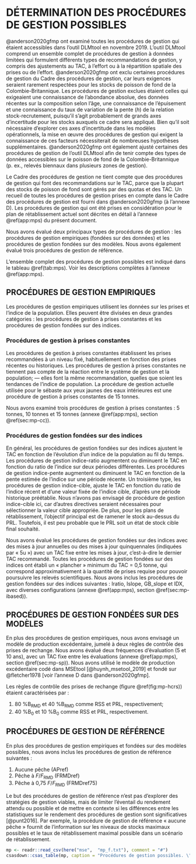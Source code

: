
# DÉTERMINATION DES PROCÉDURES DE GESTION POSSIBLES {#sec:mp}
@anderson2020gfmp ont examiné toutes les procédures de gestion qui étaient accessibles dans l’outil DLMtool en novembre 2019. 
L’outil DLMtool comprend un ensemble complet de procédures de gestion à données limitées qui formulent différents types de recommandations de gestion, y compris des ajustements au TAC, à l’effort ou à la répartition spatiale des prises ou de l’effort.
@anderson2020gfmp ont exclu certaines procédures de gestion du Cadre des procédures de gestion, car leurs exigences seraient rarement respectées pour les stocks de poisson de fond de la Colombie-Britannique.
Les procédures de gestion exclues étaient celles qui exigeaient une connaissance de l’abondance absolue, des données récentes sur la composition selon l’âge, une connaissance de l’épuisement et une connaissance du taux de variation de la pente (*h*) de la relation stock-recrutement, puisqu’il s’agit probablement de grands axes d’incertitude pour les stocks auxquels ce cadre sera appliqué.
Bien qu’il soit nécessaire d’explorer ces axes d’incertitude dans les modèles opérationnels, la mise en œuvre des procédures de gestion qui exigent la connaissance de ces facteurs nécessiterait de nombreuses hypothèses supplémentaires.
@anderson2020gfmp ont également ajusté certaines des procédures de gestion de l’outil DLMtool afin de tenir compte des types de données accessibles sur le poisson de fond de la Colombie-Britannique (p. ex., relevés biennaux dans plusieurs zones de gestion).

Le Cadre des procédures de gestion ne tient compte que des procédures de gestion qui font des recommandations sur le TAC, parce que la plupart des stocks de poisson de fond sont gérés par des quotas et des TAC.
Un recueil de toutes les procédures de gestion prises en compte dans le Cadre des procédures de gestion est fourni dans @anderson2020gfmp (à l’annexe D).
Les procédures de gestion qui ont été prises en considération pour le plan de rétablissement actuel sont décrites en détail à l’annexe \@ref(app:mps) du présent document.

Nous avons évalué deux principaux types de procédures de gestion : les procédures de gestion empiriques (fondées sur des données) et les procédures de gestion fondées sur des modèles. 
Nous avons également évalué trois procédures de gestion de référence.

L’ensemble complet des procédures de gestion possibles est indiqué dans le tableau \@ref(tab:mps). Voir les descriptions complètes à l’annexe \@ref(app:mps).


## PROCÉDURES DE GESTION EMPIRIQUES

Les procédures de gestion empiriques utilisent les données sur les prises et l’indice de la population.
Elles peuvent être divisées en deux grandes catégories : les procédures de gestion à prises constantes et les procédures de gestion fondées sur des indices.


### Procédures de gestion à prises constantes

Les procédures de gestion à prises constantes établissent les prises recommandées à un niveau fixé, habituellement en fonction des prises récentes ou historiques. 
Les procédures de gestion à prises constantes ne tiennent pas compte de la réaction entre le système de gestion et la population; --- elles font la même recommandation, quelles que soient les tendances de l’indice de population. 
La procédure de gestion actuelle utilisée pour le sébaste aux yeux jaunes des eaux intérieures est une procédure de gestion à prises constantes de 15 tonnes.

Nous avons examiné trois procédures de gestion à prises constantes : 5 tonnes, 10 tonnes et 15 tonnes (annexe \@ref(app:mps), section \@ref(sec:mp-cc)).

### Procédures de gestion fondées sur des indices 

En général, les procédures de gestion fondées sur des indices ajustent le TAC en fonction de l’évolution d’un indice de la population au fil du temps. 
Les procédures de gestion indice-ratio augmentent ou diminuent le TAC en fonction du ratio de l’indice sur deux périodes différentes. 
Les procédures de gestion indice-pente augmentent ou diminuent le TAC en fonction de la pente estimée de l’indice sur une période récente. 
Un troisième type, les procédures de gestion indice-cible, ajuste le TAC en fonction du ratio de l’indice récent et d’une valeur fixée de l’indice cible, d’après une période historique préétablie.
Nous n’avons pas envisagé de procédure de gestion indice-cible ici, car d’autres directives seraient nécessaires pour sélectionner la valeur cible appropriée. 
De plus, pour les plans de rétablissement, l’objectif principal est de ramener le stock au-dessus du PRL.
Toutefois, il est peu probable que le PRL soit un état de stock cible final souhaité.

Nous avons évalué les procédures de gestion fondées sur des indices avec des mises à jour annuelles ou des mises à jour quinquennales (indiquées par « 5u ») avec un TAC fixe entre les mises à jour, c’est-à-dire le dernier TAC recommandé. 
Toutes les procédures de gestion fondées sur des indices ont établi un « plancher » minimum du TAC = 0,5 tonne, qui correspond approximativement à la quantité de prises requise pour pouvoir poursuivre les relevés scientifiques. 
Nous avons inclus les procédures de gestion fondées sur des indices suivantes : Iratio, Islope, GB_slope et IDX, avec diverses configurations (annexe \@ref(app:mps), section \@ref(sec:mp-ibased)).

## PROCÉDURES DE GESTION FONDÉES SUR DES MODÈLES

En plus des procédures de gestion empiriques, nous avons envisagé un modèle de production excédentaire, jumelé à deux règles de contrôle des prises de rechange. 
Nous avons évalué deux fréquences d’évaluation (5 et 10 ans), avec un TAC fixe entre les évaluations (annexe \@ref(app:mps), section \@ref(sec:mp-sp)). 
Nous avons utilisé le modèle de production excédentaire codé dans MSEtool [@huynh_msetool_2019] et fondé sur @fletcher1978 [voir l’annexe D dans @anderson2020gfmp].

Les règles de contrôle des prises de rechange (figure \@ref(fig:mp-hcrs)) étaient caractérisées par :

1. 80 %B~RMD~ et 40 %B~RMD~ comme RSS et PRL, respectivement;
2. 40 %B~0~ et 10 %B~0~ comme RSS et PRL, respectivement.

## PROCÉDURES DE GESTION DE RÉFÉRENCE

En plus des procédures de gestion empiriques et fondées sur des modèles possibles, nous avons inclus les procédures de gestion de référence suivantes :

1. Aucune pêche (APref)
2. Pêche à *F*/*F*~RMD~ (FRMDref)
3. Pêche à 0,75 *F*/*F*~RMD~ (FRMDref75)

Le but des procédures de gestion de référence n’est pas d’explorer des stratégies de gestion viables, mais de limiter l’éventail du rendement attendu ou possible et de mettre en contexte si les différences entre les statistiques sur le rendement des procédures de gestion sont significatives [@punt2016]. 
Par exemple, la procédure de gestion de référence « aucune pêche » fournit de l’information sur les niveaux de stocks maximaux possibles et le taux de rétablissement maximal possible dans un scénario de rétablissement.

\clearpage

```r
mp <- readr::read_csv(here("mse",  "mp_f.txt"), comment = "#")
csasdown::csas_table(mp, caption = "Procédures de gestion possibles. \"5u\" et \"10u\" font référence à des intervalles de cinq et dix ans entre les mises à jour; les autres procédures de gestion ont été appliquées chaque année. Les autres numéros font référence aux configurations des procédures de gestion.", col_names = c("Procédure de gestion", "Type de procédure de gestion"))
```

\clearpage
